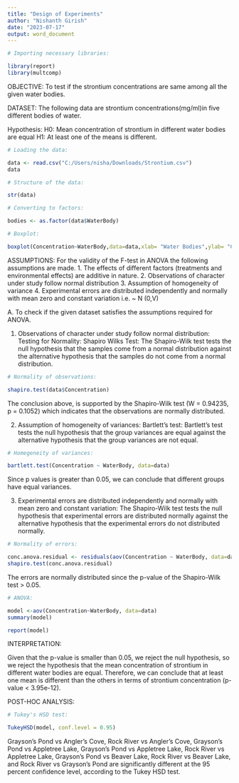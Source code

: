 ---
title: "Design of Experiments"
author: "Nishanth Girish"
date: "2023-07-17"
output: word_document
---


```{r}
# Importing necessary libraries:

library(report)
library(multcomp)
```

OBJECTIVE:
To test if the strontium concentrations are same among all the given water bodies.

DATASET:
The following data are strontium concentrations(mg/ml)in five different bodies of water.

Hypothesis:
H0: Mean concentration of strontium in different water bodies are equal
H1: At least one of the means is different.

```{r}
# Loading the data:

data <- read.csv("C:/Users/nisha/Downloads/Strontium.csv")
data
```

```{r}
# Structure of the data:

str(data)
```


```{r}
# Converting to factors:

bodies <- as.factor(data$WaterBody)
```


```{r}
# Boxplot:

boxplot(Concentration~WaterBody,data=data,xlab= "Water Bodies",ylab= "Concentration")
```
#######################################################################################################

ASSUMPTIONS:
For the validity of the F-test in ANOVA the following assumptions are made.
1. The effects of different factors (treatments and environmental effects) are
additive in nature.
2. Observations of character under study follow normal distribution
3. Assumption of homogeneity of variance
4. Experimental errors are distributed independently and normally with mean zero
and constant variation i.e. ~ N (0,V)

########################################################################################################


########################################################################################################

A. To check if the given dataset satisfies the assumptions required for ANOVA.

(1) Observations of character under study follow normal distribution:
Testing for Normality: Shapiro Wilks Test:
The Shapiro-Wilk test tests the null hypothesis that the samples come from a
normal distribution against the alternative hypothesis that the samples do not come
from a normal distribution.

```{r}
# Normality of observations:

shapiro.test(data$Concentration)
```
The conclusion above, is supported by the Shapiro-Wilk test (W = 0.94235, p = 0.1052) which indicates that the observations are normally distributed.

########################################################################################################


########################################################################################################

(2) Assumption of homogeneity of variances:
Bartlett’s test:
Bartlett’s test tests the null hypothesis that the group variances are equal against
the alternative hypothesis that the group variances are not equal. 

```{r}
# Homegeneity of variances:

bartlett.test(Concentration ~ WaterBody, data=data)
```
Since p values is greater than 0.05, we can conclude that different groups have equal variances.

########################################################################################################


########################################################################################################

(3) Experimental errors are distributed independently and normally with
mean zero and constant variation:
The Shapiro-Wilk test tests the null hypothesis that experimental errors are
distributed normally against the alternative hypothesis that the experimental errors
do not distributed normally.

```{r}
# Normality of errors:

conc.anova.residual <- residuals(aov(Concentration ~ WaterBody, data=data))
shapiro.test(conc.anova.residual)
```
The errors are normally distributed since the p-value of the Shapiro-Wilk test > 0.05.

########################################################################################################

```{r}
# ANOVA:

model <-aov(Concentration~WaterBody, data=data)
summary(model)

report(model)
```
INTERPRETATION:

Given that the p-value is smaller than 0.05, we reject the null hypothesis, so we reject the hypothesis that the mean concentration of strontium in different water bodies are equal. Therefore, we can conclude that at least one mean is different than the others in terms of strontium concentration (p-value < 3.95e-12).


POST-HOC ANALYSIS:
```{r}
# Tukey's HSD test:

TukeyHSD(model, conf.level = 0.95)
```
Grayson's Pond vs Angler's Cove, Rock River vs Angler's Cove, Grayson's Pond vs Appletree Lake, Grayson's Pond vs Appletree Lake, Rock River vs Appletree Lake, Grayson's Pond vs Beaver Lake, Rock River vs Beaver Lake, and Rock River vs Grayson's Pond are significantly different at the 95 percent confidence level, according to the Tukey HSD test.

